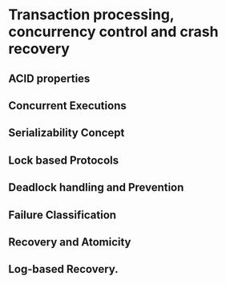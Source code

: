 # Transaction processing, concurrency control and crash recovery

## ACID properties

## Concurrent Executions

## Serializability Concept

## Lock based Protocols

## Deadlock handling and Prevention

## Failure Classification

## Recovery and Atomicity

## Log-based Recovery.
